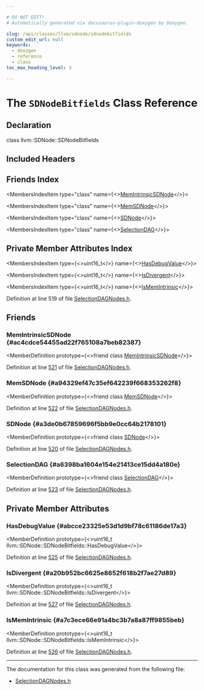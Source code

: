 ```yaml
---

# DO NOT EDIT!
# Automatically generated via docusaurus-plugin-doxygen by Doxygen.

slug: /api/classes/llvm/sdnode/sdnodebitfields
custom_edit_url: null
keywords:
  - doxygen
  - reference
  - class
toc_max_heading_level: 3

---
```





# The `SDNodeBitfields` Class Reference

<DoxygenPage pluginConfig={pluginConfig}>



## Declaration

<CodeBlock>class llvm::SDNode::SDNodeBitfields</CodeBlock>

## Included Headers

<IncludesList>
<IncludesListItem
  filePath="llvm/CodeGen/SelectionDAGNodes.h"
  permalink="/docs/api/files/include/include/llvm/include/llvm/codegen/selectiondagnodes-h"
  isLocal="true" />
</IncludesList>

## Friends Index

<MembersIndex>

<MembersIndexItem
  type="class"
  name={<><a href="#ac4cdce54455ad22f765108a7beb82387">MemIntrinsicSDNode</a></>}>
</MembersIndexItem>

<MembersIndexItem
  type="class"
  name={<><a href="#a94329ef47c35ef642239f668353262f8">MemSDNode</a></>}>
</MembersIndexItem>

<MembersIndexItem
  type="class"
  name={<><a href="#a3de0b67859696f5bb9e0cc64b2178101">SDNode</a></>}>
</MembersIndexItem>

<MembersIndexItem
  type="class"
  name={<><a href="#a6398ba1604e154e21413ce15dd4a180e">SelectionDAG</a></>}>
</MembersIndexItem>

</MembersIndex>

## Private Member Attributes Index

<MembersIndex>

<MembersIndexItem
  type={<>uint16&#95;t</>}
  name={<><a href="#abcce23325e53d1d9bf78c61186de17a3">HasDebugValue</a></>}>
</MembersIndexItem>

<MembersIndexItem
  type={<>uint16&#95;t</>}
  name={<><a href="#a20b952bc6625e8652f618b2f7ae27d89">IsDivergent</a></>}>
</MembersIndexItem>

<MembersIndexItem
  type={<>uint16&#95;t</>}
  name={<><a href="#a7c3ece66e91a4bc3b7a8a87ff9855beb">IsMemIntrinsic</a></>}>
</MembersIndexItem>

</MembersIndex>


Definition at line 519 of file <a href="/docs/api/files/include/include/llvm/include/llvm/codegen/selectiondagnodes-h">SelectionDAGNodes.h</a>.

<SectionDefinition>

## Friends

### MemIntrinsicSDNode {#ac4cdce54455ad22f765108a7beb82387}

<MemberDefinition
  prototype={<>friend class <a href="/docs/api/classes/llvm/memintrinsicsdnode">MemIntrinsicSDNode</a></>}>

Definition at line <a href="/docs/api/files/include/include/llvm/include/llvm/codegen/selectiondagnodes-h/#l00521">521</a> of file <a href="/docs/api/files/include/include/llvm/include/llvm/codegen/selectiondagnodes-h">SelectionDAGNodes.h</a>.
</MemberDefinition>

### MemSDNode {#a94329ef47c35ef642239f668353262f8}

<MemberDefinition
  prototype={<>friend class <a href="/docs/api/classes/llvm/memsdnode">MemSDNode</a></>}>

Definition at line <a href="/docs/api/files/include/include/llvm/include/llvm/codegen/selectiondagnodes-h/#l00522">522</a> of file <a href="/docs/api/files/include/include/llvm/include/llvm/codegen/selectiondagnodes-h">SelectionDAGNodes.h</a>.
</MemberDefinition>

### SDNode {#a3de0b67859696f5bb9e0cc64b2178101}

<MemberDefinition
  prototype={<>friend class <a href="/docs/api/classes/llvm/sdnode">SDNode</a></>}>

Definition at line <a href="/docs/api/files/include/include/llvm/include/llvm/codegen/selectiondagnodes-h/#l00520">520</a> of file <a href="/docs/api/files/include/include/llvm/include/llvm/codegen/selectiondagnodes-h">SelectionDAGNodes.h</a>.
</MemberDefinition>

### SelectionDAG {#a6398ba1604e154e21413ce15dd4a180e}

<MemberDefinition
  prototype={<>friend class <a href="/docs/api/classes/llvm/selectiondag">SelectionDAG</a></>}>

Definition at line <a href="/docs/api/files/include/include/llvm/include/llvm/codegen/selectiondagnodes-h/#l00523">523</a> of file <a href="/docs/api/files/include/include/llvm/include/llvm/codegen/selectiondagnodes-h">SelectionDAGNodes.h</a>.
</MemberDefinition>

</SectionDefinition>

<SectionDefinition>

## Private Member Attributes

### HasDebugValue {#abcce23325e53d1d9bf78c61186de17a3}

<MemberDefinition
  prototype={<>uint16&#95;t llvm::SDNode::SDNodeBitfields::HasDebugValue</>}>

Definition at line <a href="/docs/api/files/include/include/llvm/include/llvm/codegen/selectiondagnodes-h/#l00525">525</a> of file <a href="/docs/api/files/include/include/llvm/include/llvm/codegen/selectiondagnodes-h">SelectionDAGNodes.h</a>.
</MemberDefinition>

### IsDivergent {#a20b952bc6625e8652f618b2f7ae27d89}

<MemberDefinition
  prototype={<>uint16&#95;t llvm::SDNode::SDNodeBitfields::IsDivergent</>}>

Definition at line <a href="/docs/api/files/include/include/llvm/include/llvm/codegen/selectiondagnodes-h/#l00527">527</a> of file <a href="/docs/api/files/include/include/llvm/include/llvm/codegen/selectiondagnodes-h">SelectionDAGNodes.h</a>.
</MemberDefinition>

### IsMemIntrinsic {#a7c3ece66e91a4bc3b7a8a87ff9855beb}

<MemberDefinition
  prototype={<>uint16&#95;t llvm::SDNode::SDNodeBitfields::IsMemIntrinsic</>}>

Definition at line <a href="/docs/api/files/include/include/llvm/include/llvm/codegen/selectiondagnodes-h/#l00526">526</a> of file <a href="/docs/api/files/include/include/llvm/include/llvm/codegen/selectiondagnodes-h">SelectionDAGNodes.h</a>.
</MemberDefinition>

</SectionDefinition>

<hr/>

The documentation for this class was generated from the following file:

<ul>
<li><a href="/docs/api/files/include/include/llvm/include/llvm/codegen/selectiondagnodes-h">SelectionDAGNodes.h</a></li>
</ul>

</DoxygenPage>
